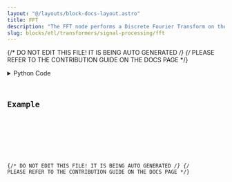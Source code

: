 ```yaml
---
layout: "@/layouts/block-docs-layout.astro"
title: FFT
description: "The FFT node performs a Discrete Fourier Transform on the input vector."
slug: blocks/etl/transformers/signal-processing/fft
---
```


{/* DO NOT EDIT THIS FILE! IT IS BEING AUTO GENERATED */}
{/* PLEASE REFER TO THE CONTRIBUTION GUIDE ON THE DOCS PAGE */}


<PythonDocsDisplay docstring={docstring} />
<details>
<summary>Python Code</summary>



<Code code={pythonCode} lang="py" wrap theme="dracula" />

[Find this Flojoy Block on GitHub](https://github.com/flojoy-ai/blocks/blob/main/blocks/ETL/TRANSFORMERS/SIGNAL_PROCESSING/FFT/FFT.py)

</details>

## Example


<GetHelpWidget />


<AppDisplay app={app} blockName="FFT" client:visible />


<Example />

{/* DO NOT EDIT THIS FILE! IT IS BEING AUTO GENERATED */}
{/* PLEASE REFER TO THE CONTRIBUTION GUIDE ON THE DOCS PAGE */}
